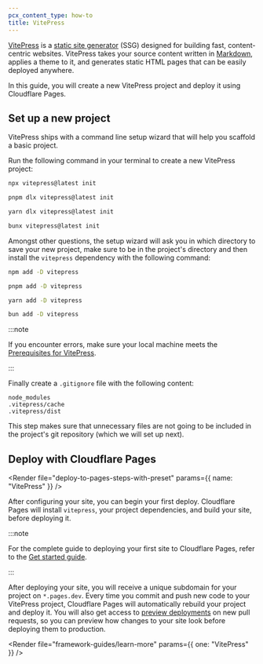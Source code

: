 ```yaml
---
pcx_content_type: how-to
title: VitePress
---
```



[VitePress](https://vitepress.dev/) is a [static site generator](https://en.wikipedia.org/wiki/Static_site_generator) (SSG) designed for building fast, content-centric websites. VitePress takes your source content written in [Markdown](https://en.wikipedia.org/wiki/Markdown), applies a theme to it, and generates static HTML pages that can be easily deployed anywhere.

In this guide, you will create a new VitePress project and deploy it using Cloudflare Pages.

## Set up a new project

VitePress ships with a command line setup wizard that will help you scaffold a basic project.

Run the following command in your terminal to create a new VitePress project:

<Tabs> <TabItem label="npm">

```sh
npx vitepress@latest init
```

</TabItem> <TabItem label="pnpm">

```sh
pnpm dlx vitepress@latest init
```

</TabItem> <TabItem label="yarn">

```sh
yarn dlx vitepress@latest init
```

</TabItem> <TabItem label="bun">

```sh
bunx vitepress@latest init
```

</TabItem> </Tabs>

Amongst other questions, the setup wizard will ask you in which directory to save your new project, make sure
to be in the project's directory and then install the `vitepress` dependency with the following command:

<Tabs> <TabItem label="npm">

```sh
npm add -D vitepress
```

</TabItem> <TabItem label="pnpm">

```sh
pnpm add -D vitepress
```

</TabItem> <TabItem label="yarn">

```sh
yarn add -D vitepress
```

</TabItem> <TabItem label="bun">

```sh
bun add -D vitepress
```

</TabItem> </Tabs>

:::note

If you encounter errors, make sure your local machine meets the [Prerequisites for VitePress](https://vitepress.dev/guide/getting-started#prerequisites).

:::

Finally create a `.gitignore` file with the following content:

```
node_modules
.vitepress/cache
.vitepress/dist
```

This step makes sure that unnecessary files are not going to be included in the project's git repository (which we will set up next).

<Render file="tutorials-before-you-start" />

<Render file="framework-guides/create-github-repository" />

## Deploy with Cloudflare Pages

<Render
	file="deploy-to-pages-steps-with-preset"
	params={{ name: "VitePress" }}
/>

<PagesBuildPreset framework="vitepress" />

After configuring your site, you can begin your first deploy. Cloudflare Pages will install `vitepress`, your project dependencies, and build your site, before deploying it.

:::note

For the complete guide to deploying your first site to Cloudflare Pages, refer to the [Get started guide](/pages/get-started/).

:::

After deploying your site, you will receive a unique subdomain for your project on `*.pages.dev`. Every time you commit and push new code to your VitePress project, Cloudflare Pages will automatically rebuild your project and deploy it. You will also get access to [preview deployments](/pages/configuration/preview-deployments/) on new pull requests, so you can preview how changes to your site look before deploying them to production.

<Render file="framework-guides/learn-more" params={{ one: "VitePress" }} />
